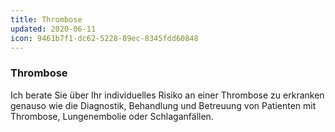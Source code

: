 ```yaml
---
title: Thrombose
updated: 2020-06-11
icon: 9461b7f1-dc62-5228-89ec-8345fdd60848
---
```


### Thrombose

Ich berate Sie über Ihr individuelles Risiko an einer Thrombose zu erkranken genauso wie die Diagnostik, Behandlung und Betreuung von Patienten mit Thrombose, Lungenembolie oder Schlaganfällen.
